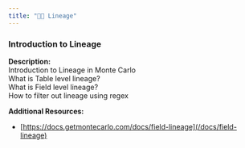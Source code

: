 ```yaml
---
title: "🧑‍🎓 Lineage"
---
```


### Introduction to Lineage

**Description:**  
Introduction to Lineage in Monte Carlo  
What is Table level lineage?  
What is Field level lineage?  
How to filter out lineage using regex

**Additional Resources:** 

* [https://docs.getmontecarlo.com/docs/field-lineage](/docs/field-lineage)